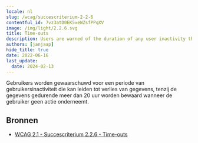 ```yaml
---
locale: nl
slug: /wcag/succescriterium-2-2-6
contentful_id: 7vz3atD0EK5xeWZsfPPqXV
image: /img/light/2.2.6.svg
title: Time-outs
description: Users are warned of the duration of any user inactivity that could cause data loss, unless the data is preserved for more than 20 hours when the user does not take any actions.
authors: [janjaap]
hide_title: true
date: 2022-06-16
last_update:
  date: 2024-02-13
---
```


<Hero
  title="Time-outs"
  imageSrc="/img/light/2.2.6.svg"
  alt="WCAG 2.2.6 icon"
  prefix="Succescriterium 2.2.6"
  suffix="Niveau AAA"
/>

Gebruikers worden gewaarschuwd voor een periode van gebruikersinactiviteit die kan leiden tot verlies van gegevens, tenzij de gegevens gedurende meer dan 20 uur worden bewaard wanneer de gebruiker geen actie onderneemt.

## Bronnen

- [WCAG 2.1 - Succescriterium 2.2.6 - Time-outs](https://www.w3.org/Translations/WCAG21-nl/#time-outs)
